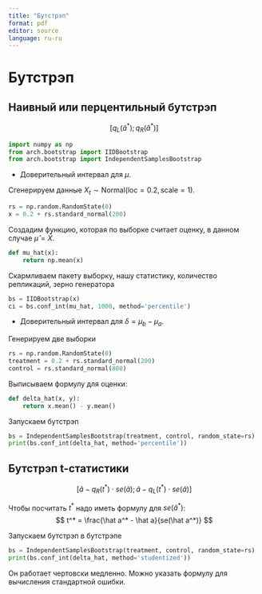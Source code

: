 ```yaml
---
title: "Бутстрэп"
format: pdf
editor: source
language: ru-ru
---
```



# Бутстрэп



## Наивный или перцентильный бутстрэп

$$
[q_L(\hat a^*); q_R(\hat a^*)]
$$
```python
import numpy as np
from arch.bootstrap import IIDBootstrap
from arch.bootstrap import IndependentSamplesBootstrap
```


* Доверительный интервал для $\mu$.



Сгенерируем данные $X_t \sim \text{Normal}(\text{loc} = 0.2, \text{scale} = 1)$.
```python
rs = np.random.RandomState(0)
x = 0.2 + rs.standard_normal(200)
```

Создадим функцию, которая по выборке считает оценку,
в данном случае $\hat\mu = \bar X$.
```python
def mu_hat(x):
    return np.mean(x)
```

Скармливаем пакету выборку, нашу статистику, количество репликаций, зерно генератора 
```python
bs = IIDBootstrap(x)
ci = bs.conf_int(mu_hat, 1000, method='percentile')
```



* Доверительный интервал для $\delta = \mu_b - \mu_a$.


Генерируем две выборки
```python
rs = np.random.RandomState(0)
treatment = 0.2 + rs.standard_normal(200)
control = rs.standard_normal(800)
```

Выписываем формулу для оценки:
```python
def delta_hat(x, y):
    return x.mean() - y.mean()
```

Запускаем бутстрэп
```python
bs = IndependentSamplesBootstrap(treatment, control, random_state=rs)
print(bs.conf_int(delta_hat, method='percentile'))
```



## Бутстрэп t-статистики

$$
[\hat a - q_R(t^*)\cdot se(\hat a); \hat a - q_L(t^*)\cdot se(\hat a)]
$$

Чтобы посчитать $t^*$ надо иметь формулу для $se(\hat a^*)$:
$$
t^* = \frac{\hat a^* - \hat a}{se(\hat a^*)}
$$




Запускаем бутстрэп в бутстрэпе
```python
bs = IndependentSamplesBootstrap(treatment, control, random_state=rs)
print(bs.conf_int(delta_hat, method='studentized'))
```


Он работает чертовски медленно. 
Можно указать формулу для вычисления стандартной ошибки. 










